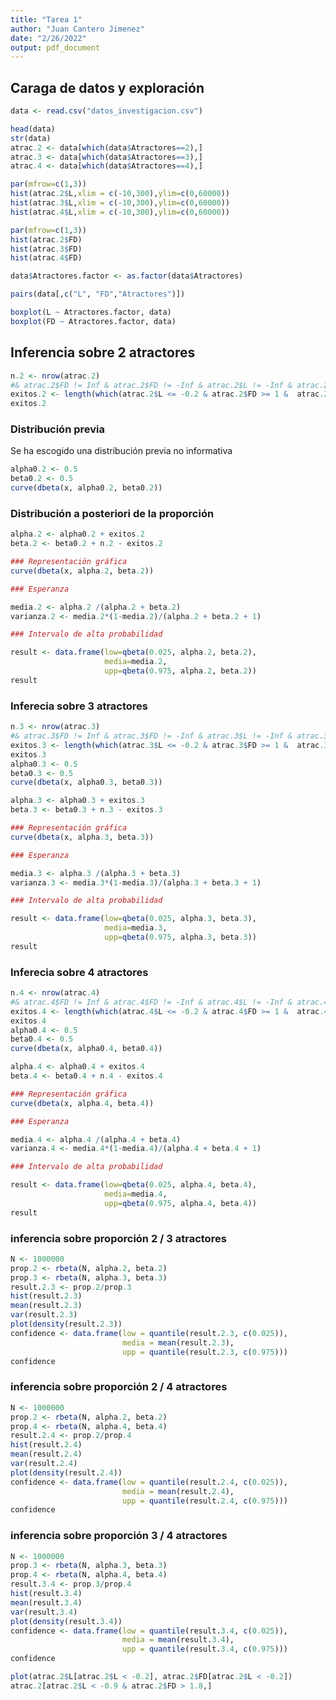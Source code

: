 ```yaml
---
title: "Tarea 1"
author: "Juan Cantero Jimenez"
date: "2/26/2022"
output: pdf_document
---
```


## Caraga de datos y exploración 


```r
data <- read.csv("datos_investigacion.csv")
```

```r
head(data)
str(data)
atrac.2 <- data[which(data$Atractores==2),]
atrac.3 <- data[which(data$Atractores==3),]
atrac.4 <- data[which(data$Atractores==4),]

``` 
```r
par(mfrow=c(1,3))
hist(atrac.2$L,xlim = c(-10,300),ylim=c(0,60000))
hist(atrac.3$L,xlim = c(-10,300),ylim=c(0,60000))
hist(atrac.4$L,xlim = c(-10,300),ylim=c(0,60000))
```


```r
par(mfrow=c(1,3))
hist(atrac.2$FD)
hist(atrac.3$FD)
hist(atrac.4$FD)
```

```r

data$Atractores.factor <- as.factor(data$Atractores)
```

```r
pairs(data[,c("L", "FD","Atractores")])
```
```r
boxplot(L ~ Atractores.factor, data)
boxplot(FD ~ Atractores.factor, data)
```


## Inferencia sobre 2 atractores

```r

n.2 <- nrow(atrac.2)
#& atrac.2$FD != Inf & atrac.2$FD != -Inf & atrac.2$L != -Inf & atrac.2$L != Inf
exitos.2 <- length(which(atrac.2$L <= -0.2 & atrac.2$FD >= 1 &  atrac.2$FD != Inf & atrac.2$FD != -Inf & atrac.2$L != -Inf & atrac.2$L != Inf))
exitos.2


```

### Distribución previa

Se ha escogido una distribución previa no informativa

```r
alpha0.2 <- 0.5
beta0.2 <- 0.5
curve(dbeta(x, alpha0.2, beta0.2))
```
### Distribución a posteriori de la proporción


```r

alpha.2 <- alpha0.2 + exitos.2
beta.2 <- beta0.2 + n.2 - exitos.2

### Representación gráfica
curve(dbeta(x, alpha.2, beta.2))

### Esperanza 

media.2 <- alpha.2 /(alpha.2 + beta.2)
varianza.2 <- media.2*(1-media.2)/(alpha.2 + beta.2 + 1)

### Intervalo de alta probabilidad

result <- data.frame(low=qbeta(0.025, alpha.2, beta.2),
                     media=media.2,
                     upp=qbeta(0.975, alpha.2, beta.2))
result


```

### Inferecia sobre 3 atractores

```r


n.3 <- nrow(atrac.3)
#& atrac.3$FD != Inf & atrac.3$FD != -Inf & atrac.3$L != -Inf & atrac.3$L != Inf
exitos.3 <- length(which(atrac.3$L <= -0.2 & atrac.3$FD >= 1 &  atrac.3$FD != Inf & atrac.3$FD != -Inf & atrac.3$L != -Inf & atrac.3$L != Inf))
exitos.3
alpha0.3 <- 0.5
beta0.3 <- 0.5
curve(dbeta(x, alpha0.3, beta0.3))

alpha.3 <- alpha0.3 + exitos.3
beta.3 <- beta0.3 + n.3 - exitos.3

### Representación gráfica
curve(dbeta(x, alpha.3, beta.3))

### Esperanza 

media.3 <- alpha.3 /(alpha.3 + beta.3)
varianza.3 <- media.3*(1-media.3)/(alpha.3 + beta.3 + 1)

### Intervalo de alta probabilidad

result <- data.frame(low=qbeta(0.025, alpha.3, beta.3),
                     media=media.3,
                     upp=qbeta(0.975, alpha.3, beta.3))
result

```



### Inferecia sobre 4 atractores

```r


n.4 <- nrow(atrac.4)
#& atrac.4$FD != Inf & atrac.4$FD != -Inf & atrac.4$L != -Inf & atrac.4$L != Inf
exitos.4 <- length(which(atrac.4$L <= -0.2 & atrac.4$FD >= 1 &  atrac.4$FD != Inf & atrac.4$FD != -Inf & atrac.4$L != -Inf & atrac.4$L != Inf))
exitos.4
alpha0.4 <- 0.5
beta0.4 <- 0.5
curve(dbeta(x, alpha0.4, beta0.4))

alpha.4 <- alpha0.4 + exitos.4
beta.4 <- beta0.4 + n.4 - exitos.4

### Representación gráfica
curve(dbeta(x, alpha.4, beta.4))

### Esperanza 

media.4 <- alpha.4 /(alpha.4 + beta.4)
varianza.4 <- media.4*(1-media.4)/(alpha.4 + beta.4 + 1)

### Intervalo de alta probabilidad

result <- data.frame(low=qbeta(0.025, alpha.4, beta.4),
                     media=media.4,
                     upp=qbeta(0.975, alpha.4, beta.4))
result

```
### inferencia sobre proporción 2 / 3 atractores

```r
N <- 1000000
prop.2 <- rbeta(N, alpha.2, beta.2)
prop.3 <- rbeta(N, alpha.3, beta.3)
result.2.3 <- prop.2/prop.3
hist(result.2.3)
mean(result.2.3)
var(result.2.3)
plot(density(result.2.3))
confidence <- data.frame(low = quantile(result.2.3, c(0.025)),
                         media = mean(result.2.3),
                         upp = quantile(result.2.3, c(0.975)))
confidence
```

### inferencia sobre proporción 2 / 4 atractores

```r
N <- 1000000
prop.2 <- rbeta(N, alpha.2, beta.2)
prop.4 <- rbeta(N, alpha.4, beta.4)
result.2.4 <- prop.2/prop.4
hist(result.2.4)
mean(result.2.4)
var(result.2.4)
plot(density(result.2.4))
confidence <- data.frame(low = quantile(result.2.4, c(0.025)),
                         media = mean(result.2.4),
                         upp = quantile(result.2.4, c(0.975)))
confidence
```

### inferencia sobre proporción 3 / 4 atractores

```r
N <- 1000000
prop.3 <- rbeta(N, alpha.3, beta.3)
prop.4 <- rbeta(N, alpha.4, beta.4)
result.3.4 <- prop.3/prop.4
hist(result.3.4)
mean(result.3.4)
var(result.3.4)
plot(density(result.3.4))
confidence <- data.frame(low = quantile(result.3.4, c(0.025)),
                         media = mean(result.3.4),
                         upp = quantile(result.3.4, c(0.975)))
confidence
```






```r
plot(atrac.2$L[atrac.2$L < -0.2], atrac.2$FD[atrac.2$L < -0.2])
atrac.2[atrac.2$L < -0.9 & atrac.2$FD > 1.8,]
```

